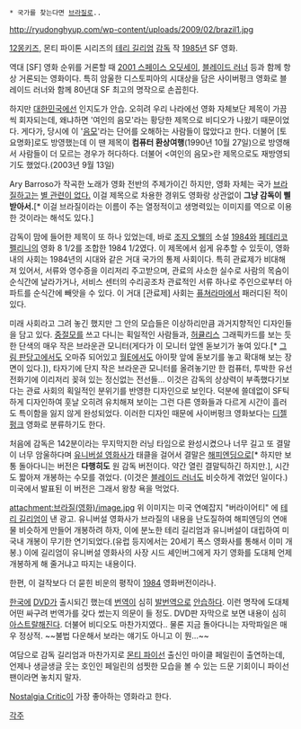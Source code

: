  * 국가를 찾는다면 [[브라질]]로..

http://ryudonghyup.com/wp-content/uploads/2009/02/brazil1.jpg


[[12몽키즈]], 몬티 파이톤 시리즈의 [[테리 길리엄]] [[감독]] 작 [[1985년]] SF 영화.

역대 [SF] 영화 순위를 거론할 때 [[2001 스페이스 오딧세이]], [[블레이드 러너]] 등과 함께 항상 거론되는 영화이다. 특히 암울한 디스토피아의 시대상을 담은 사이버펑크 영화로 블레이드 러너와 함께 80년대 SF 최고의 명작으로 손꼽힌다.

하지만 [[대한민국]]에선 인지도가 안습. 오히려 우리 나라에선 영화 자체보단 제목이 가끔씩 회자되는데, 왜냐하면 '여인의 음모'라는 황당한 제목으로 비디오가 나왔기 때문이었다. 게다가, 당시에 이 '[[음모]]'라는 단어를 오해하는 사람들이 많았다고 한다. 더불어 [토요명화]로도 방영했는데 이 땐 제목이 '''컴퓨터 환상여행'''(1990년 10월 27일)으로 방영해서 사람들이 더 모르는 경우가 허다하다. 더불어 <여인의 음모>란 제목으로도 재방영되기도 했었다.(2003년 9월 13일)

Ary Barroso가 작곡한 노래가 영화 전반의 주제가이긴 하지만, 영화 자체는 국가 [[브라질]]하고는 [http://kr.blog.yahoo.com/jaygunkim/1459507 별 관련이 없다.] 이걸 제목으로 차용한 경위도 영화랑 상관없이 '''그냥 감독이 삘받아서.'''[* 이걸 브라질이라는 이름이 주는 열정적이고 생명력있는 이미지를 역으로 이용한 것이라는 해석도 있다.]

감독이 맘에 들어한 제목이 또 하나 있었는데, 바로 [[조지 오웰]]의 소설 [[1984]]와 [[페데리코 펠리니]]의 영화 8 1/2를 조합한 1984 1/2였다. 이 제목에서 쉽게 유추할 수 있듯이, 영화 내의 사회는 1984년의 시대와 같은 거대 국가의 통제 사회이다. 특히 관료제가 비대해져 있어서, 서류와 영수증을 이리저리 주고받으며, 관료의 사소한 실수로 사람의 목숨이 순식간에 날라가거나, 서비스 센터의 수리공조차 관료적인 서류 하나로 주인으로부터 아파트를 순식간에 빼앗을 수 있다. 이 거대 [관료제] 사회는 [[퓨쳐라마]]에서 패러디된 적이 있다.

미래 사회라고 그려 놓긴 했지만 그 안의 모습들은 이상하리만큼 과거지향적인 디자인들을 담고 있다. [[중절모]]를 쓰고 다니는 획일적인 사람들과, [[허큘리스]] 그래픽카드를 보는 듯한 단색의 매우 작은 브라운관 모니터(게다가 이 모니터 앞엔 돋보기가 놓여 있다.[* [[그림 판당고]]에서도 오마쥬 되어있고 [[월E]]에서도 아이팟 앞에 돋보기를 놓고 확대해 보는 장면이 있다.]), 타자기에 단지 작은 브라운관 모니터를 올려놓기만 한 컴퓨터, 투박한 유선 전화기에 이리저리 꽂혀 있는 정신없는 전선들... 이것은 감독의 상상력이 부족했다기보다는 관료 사회의 획일적인 분위기를 반영한 디자인으로 보인다. 덕분에 쓸데없이 SF틱하게 디자인하여 훗날 오히려 유치해져 보이는 그런 다른 영화들과 다르게 시간이 흘러도 특이함을 잃지 않게 완성되었다. 이러한 디자인 때문에 사이버펑크 영화보다는 [[디젤펑크]] 영화로 분류하기도 한다.

처음에 감독은 142분이라는 무지막지한 러닝 타임으로 완성시켰으나 너무 길고 또 결말이 너무 암울하다며 [[유니버설 영화사]]가 태클을 걸어서 결말은 [[해피엔딩]]으로[* 하지만 보통 돌아다니는 버전은 '''다행히도''' 원 감독 버전이다. 약간 열린 결말틱하긴 하지만.], 시간도 짧아져 개봉하는 수모를 겪었다. (이것은 [[블레이드 러너]]도 비슷하게 겪었던 일이다.) 미국에서 발표된 이 버전은 그래서 왕창 욕을 먹었다.

attachment:브라질(영화)/image.jpg
위 이미지는 미국 연예잡지 "버라이어티" 에 [[테리 길리엄]]이 낸 광고. 유니버설 영화사가 브라질의 내용을 난도질하여 해피엔딩의 연애물 비슷하게 만들어 개봉하려 하자, 이에 분노한 테리 길리엄과 유니버설이 대립하여 미국내 개봉이 무기한 연기되었다.(유럽 등지에서는 20세기 폭스 영화사를 통해서 이미 개봉.) 이에 길리엄이 유니버설 영화사의 사장 시드 셰인버그에게 자기 영화를 도대체 언제 개봉하게 해 줄거냐고 따지는 내용이다. 

한편, 이 걸작보다 더 묻힌 비운의 평작이 [[1984]] 영화버전이라나.

[[한국]]에 [[DVD]]가 출시되긴 했는데 [[번역]]이 심히 [[발번역]]으로 [[안습]]하다. 이런 명작에 도대체 어떤 싸구려 번역가를 갖다 썼는지 의문이 들 정도. DVD판 자막으로 보면 내용이 심히 [[아스트랄]]해진다. 더불어 비디오도 마찬가지였다.. 물론 지금 돌아다니는 자막파일은 매우 정상적. ~~불법 다운해서 보라는 얘기도 아니고 이 뭔...~~

여담으로 감독 길리엄과 마찬가지로 [[몬티 파이선]] 출신인 마이클 페일린이 출연하는데, 언제나 생글생글 웃는 호인인 페일린의 섬찟한 모습을 볼 수 있는 드문 기회이니 파이선 팬이라면 놓치지 말자.

[[Nostalgia Critic]]이 가장 좋아하는 영화라고 한다.

[[각주]]
